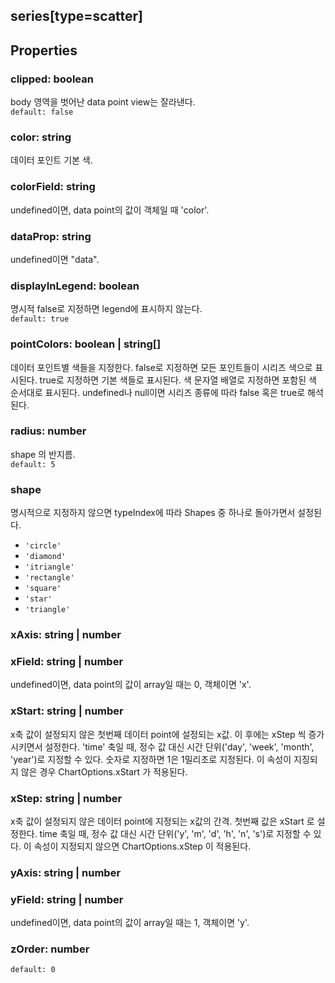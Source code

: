 ## series[type=scatter]

## Properties

### clipped: boolean
body 영역을 벗어난 data point view는 잘라낸다.  
`default: false`  

### color: string
데이터 포인트 기본 색.  

### colorField: string
undefined이면, data point의 값이 객체일 때 'color'.  

### dataProp: string
undefined이면 "data".  

### displayInLegend: boolean
명시적 false로 지정하면 legend에 표시하지 않는다.  
`default: true`  

### pointColors: boolean | string[]
데이터 포인트별 색들을 지정한다.
false로 지정하면 모든 포인트들이 시리즈 색으로 표시된다.
true로 지정하면 기본 색들로 표시된다.
색 문자열 배열로 지정하면 포함된 색 순서대로 표시된다.
undefined나 null이면 시리즈 종류에 따라 false 혹은 true로 해석된다.  

### radius: number
shape 의 반지름.  
`default: 5`  

### shape
명시적으로 지정하지 않으면 typeIndex에 따라 Shapes 중 하나로 돌아가면서 설정된다.  
- `'circle'` 
- `'diamond'` 
- `'itriangle'` 
- `'rectangle'` 
- `'square'` 
- `'star'` 
- `'triangle'` 
### xAxis: string | number

### xField: string | number
undefined이면, data point의 값이 array일 때는 0, 객체이면 'x'.  

### xStart: string | number
x축 값이 설정되지 않은 첫번째 데이터 point에 설정되는 x값.
이 후에는  xStep 씩 증가시키면서 설정한다.
'time' 축일 때, 정수 값 대신 시간 단위('day', 'week', 'month', 'year')로 지정할 수 있다.
숫자로 지정하면 1은 1밀리초로 지정된다. 
이 속성이 지징되지 않은 경우  ChartOptions.xStart 가 적용된다.  

### xStep: string | number
x축 값이 설정되지 않은 데이터 point에 지정되는 x값의 간격.
첫번째 값은  xStart 로 설정한다.
time 축일 때, 정수 값 대신 시간 단위('y', 'm', 'd', 'h', 'n', 's')로 지정할 수 있다.
이 속성이 지정되지 않으면  ChartOptions.xStep 이 적용된다.  

### yAxis: string | number

### yField: string | number
undefined이면, data point의 값이 array일 때는 1, 객체이면 'y'.  

### zOrder: number
`default: 0`  
